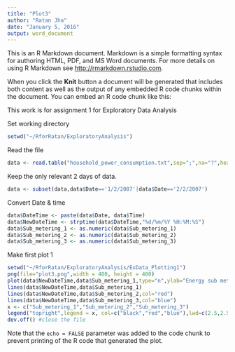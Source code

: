 ```yaml
---
title: "Plot3"
author: "Ratan Jha"
date: "January 5, 2016"
output: word_document
---
```


This is an R Markdown document. Markdown is a simple formatting syntax for authoring HTML, PDF, and MS Word documents. For more details on using R Markdown see <http://rmarkdown.rstudio.com>.

When you click the **Knit** button a document will be generated that includes both content as well as the output of any embedded R code chunks within the document. You can embed an R code chunk like this:

This work is for assignment 1 for Exploratory Data Analysis

Set working directory
```r
setwd("~/RforRatan/ExploratoryAnalysis")
```

Read the file
```r
data <- read.table("household_power_consumption.txt",sep=";",na="?",header=TRUE)
```

Keep the only relevant 2 days of data.
```r
data <- subset(data,data$Date=='1/2/2007'|data$Date=='2/2/2007')
```


Convert Date & time
```r
data$DateTime <- paste(data$Date, data$Time)
data$NewDateTime <- strptime(data$DateTime,"%d/%m/%Y %H:%M:%S")
data$Sub_metering_1 <- as.numeric(data$Sub_metering_1)
data$Sub_metering_2 <- as.numeric(data$Sub_metering_2)
data$Sub_metering_3 <- as.numeric(data$Sub_metering_3)
```

Make first plot 1
```r
setwd("~/RforRatan/ExploratoryAnalysis/ExData_Plotting1")
png(file="plot3.png",width = 480, height = 480)
plot(data$NewDateTime,data$Sub_metering_1,type="n",ylab="Energy sub metering",xlab="",width = 480, height = 480)
lines(data$NewDateTime,data$Sub_metering_1)
lines(data$NewDateTime,data$Sub_metering_2,col="red")
lines(data$NewDateTime,data$Sub_metering_3,col="blue")
x <- c("Sub_metering_1","Sub_metering_2","Sub_metering_3")
legend("topright",legend = x, col=c("black","red","blue"),lwd=c(2.5,2.5,2.5),cex=0.8)
dev.off() #close the file
```


Note that the `echo = FALSE` parameter was added to the code chunk to prevent printing of the R code that generated the plot.
